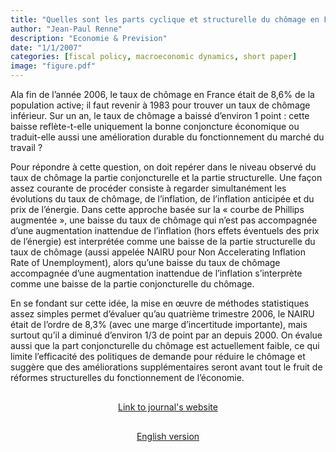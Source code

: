 ```yaml
---
title: "Quelles sont les parts cyclique et structurelle du chômage en France?"
author: "Jean-Paul Renne"
description: "Economie & Prevision"
date: "1/1/2007"
categories: [fiscal policy, macroeconomic dynamics, short paper]
image: "figure.pdf"
---
```


<!-- description: "Affine Term Structure Model that provides non-negative yields and is able to accommodate a short-term rate that stays at the zero lower bound (ZLB) for extended periods of time." -->

<!-- subtitle: -->

<!-- image: "figure.jpeg" -->


Ala fin de l'année 2006, le taux de chômage en France était de 8,6% de la population active; il faut revenir à 1983 pour trouver un taux de chômage inférieur. Sur un an, le taux de chômage a baissé d'environ 1 point : cette baisse reflète-t-elle uniquement la bonne conjoncture économique ou traduit-elle aussi une amélioration durable du fonctionnement du marché du travail ?

Pour répondre à cette question, on doit repérer dans le niveau observé du taux de chômage la partie conjoncturelle et la partie structurelle. Une façon assez courante de procéder consiste à regarder simultanément les évolutions du taux de chômage, de l'inflation, de l'inflation anticipée et du prix de l'énergie. Dans cette approche basée sur la « courbe de Phillips augmentée », une baisse du taux de chômage qui n'est pas accompagnée d'une augmentation inattendue de l'inflation (hors effets éventuels des prix de l'énergie) est interprétée comme une baisse de la partie structurelle du taux de chômage (aussi appelée NAIRU pour Non Accelerating Inflation Rate of Unemployment), alors qu'une baisse du taux de chômage accompagnée d'une augmentation inattendue de l'inflation s'interprète comme une baisse de la partie conjoncturelle du chômage.

En se fondant sur cette idée, la mise en œuvre de méthodes statistiques assez simples permet d'évaluer qu'au quatrième trimestre 2006, le NAIRU était de l'ordre de 8,3% (avec une marge d'incertitude importante), mais surtout qu'il a diminué d'environ 1/3 de point par an depuis 2000. On évalue aussi que la part conjoncturelle du chômage est actuellement faible, ce qui limite l'efficacité des politiques de demande pour réduire le chômage et suggère que des améliorations supplémentaires seront avant tout le fruit de réformes structurelles du fonctionnement de l'économie.




```{=html}
<div  style="margin: 30px; text-align: center;">
<a class="btn btn-primary" href="https://www.cairn.info/revue-economie-et-prevision-2007-1-page-129.htm3" role="button" target="_blank" style="padding: 5px 5px;">Link to journal's website</a>
</div>
```

```{=html}
<div  style="margin: 30px; text-align: center;">
<a class="btn btn-primary" href="2007-004-10en.pdf" role="button" target="_blank" style="padding: 5px 5px;">English version</a>
</div>
```


<!-- In order to have bibtex in place of R code, add in front matter: -->
<!-- format: -->
<!--   html: -->
<!--     code-fold: true -->
<!--     code-summary: "Bibtex" -->

<!-- ```{r essai, eval=FALSE} -->
<!-- article = { -->
<!--   author = {JPR}, -->
<!--   year=2010 -->
<!-- } -->
<!-- ``` -->
